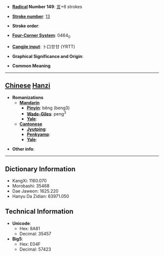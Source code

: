 * '''[[Wiktionary:Chinese radical index| Radical]] Number 149''': [[Wiktionary:Chinese radical index 言|言]]+6 strokes

* '''[[Wiktionary:Chinese total strokes index|Stroke number]]''': [[Wiktionary:Chinese total strokes index 13|13]]

* '''Stroke order''': 

* '''[[Wiktionary:Chinese four corner index|Four-Corner System]]''': 0464<sub>0</sub>

* '''[[Wiktionary:Chinese Cangjie index|Cangjie input]]''': 卜口廿廿 (YRTT)

* '''Graphical Significance and Origin''': 

* '''Common Meaning'''

----

== [[Chinese]] [[Hanzi]] ==

* '''Romanizations'''
** '''[[Mandarin]]'''
*** '''[[Pinyin]]''': běng (beng3)
*** '''[[Wade-Giles]]''': peng<sup>3</sup>
*** '''[[Yale]]''': 
** '''[[Cantonese]]'''
*** '''[[Jyutping]]''':
*** '''[[Penkyamp]]''': 
*** '''[[Yale]]''': 

* '''Other info''': 

----

== Dictionary Information ==

* KangXi: 1160.070
* Morobashi: 35468
* Dae Jaweon: 1625.220
* Hanyu Da Zidian: 63971.050

== Technical Information ==

* '''Unicode''':
** Hex: 8A81
** Decimal: 35457
* '''Big5''':
** Hex: E04F
** Decimal: 57423